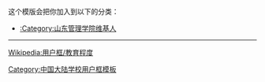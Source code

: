 {{Userbox
  |border-c = #0000AA
  |border-s = 1
  |id-c     = #fff
  |id-s     = 11
  |id-fc    = #000
  |info-c   = #97000C
  |info-s   = 10
  |info-fc  = #FFFFFF
  |id       = 山管
  |info     = [[:Category:山东管理学院维基人|<span style="color: #FFFFFF">这个用户</span>]]是'''[[山东管理学院|<span class="org", style="color: #FFFFFF">山东管理学院]]'''</span>的校友、学生或老师。
}}<includeonly>[[Category:山东管理学院维基人|{{PAGENAME}}]]</includeonly>
<noinclude>
<div style="clear:both">
这个模版会把你加入到以下的分类：
*[[:Category:山东管理学院维基人]]
----
[[Wikipedia:用户框/教育程度]]</div>
{{UF-hcard-part}}
[[Category:中国大陆学校用户框模板]]
</noinclude>